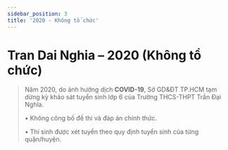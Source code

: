 ```yaml
---
sidebar_position: 3
title: '2020 - Không tổ chức'
---
```



# Tran Dai Nghia – 2020 (Không tổ chức)

> Năm 2020, do ảnh hưởng dịch **COVID-19**, Sở GD&ĐT TP.HCM tạm dừng kỳ khảo sát tuyển sinh lớp 6 của Trường THCS-THPT Trần Đại Nghĩa.
>
> • Không công bố đề thi và đáp án chính thức.
>
> • Thí sinh được xét tuyển theo quy định tuyển sinh của từng quận/huyện. 